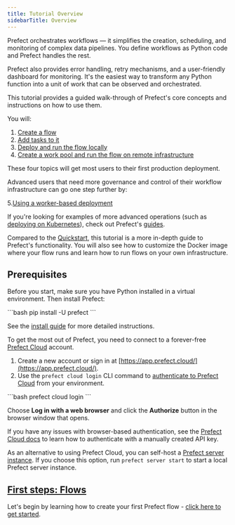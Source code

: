 ```yaml
---
title: Tutorial Overview
sidebarTitle: Overview
---
```



Prefect orchestrates workflows — it simplifies the creation, scheduling, and monitoring of complex data pipelines.
You define workflows as Python code and Prefect handles the rest.

Prefect also provides error handling, retry mechanisms, and a user-friendly dashboard for monitoring.
It's the easiest way to transform any Python function into a unit of work that can be observed and orchestrated.

This tutorial provides a guided walk-through of Prefect's core concepts and instructions on how to use them.

You will:

1. [Create a flow](/2.19/tutorial/flows/)
2. [Add tasks to it](/2.19/tutorial/tasks/)
3. [Deploy and run the flow locally](/2.19/tutorial/deployments/)
4. [Create a work pool and run the flow on remote infrastructure](/2.19/tutorial/work-pools/)

These four topics will get most users to their first production deployment.

Advanced users that need more governance and control of their workflow infrastructure can go one step further by:

5.[Using a worker-based deployment](/2.19/tutorial/workers/)

If you're looking for examples of more advanced operations (such as [deploying on Kubernetes](/2.19/guides/deployment/kubernetes/)), check out Prefect's [guides](/2.19/guides/).

Compared to the [Quickstart](/2.19/getting-started/quickstart/), this tutorial is a more in-depth guide to Prefect's functionality.
You will also see how to customize the Docker image where your flow runs and learn how to run flows on your own infrastructure.

## Prerequisites

Before you start, make sure you have Python installed in a virtual environment.
Then install Prefect:

<div class="terminal">
```bash
pip install -U prefect
```
</div>

See the [install guide](/2.19/getting-started/installation/) for more detailed instructions.

To get the most out of Prefect, you need to connect to a forever-free [Prefect Cloud](https://app.prefect.cloud) account.

1. Create a new account or sign in at [https://app.prefect.cloud/](https://app.prefect.cloud/).
1. Use the `prefect cloud login` CLI command to [authenticate to Prefect Cloud](/2.19/cloud/users/api-keys/) from your environment.

<div class="terminal">
```bash
prefect cloud login
```
</div>

Choose **Log in with a web browser** and click the **Authorize** button in the browser window that opens.

If you have any issues with browser-based authentication, see the [Prefect Cloud docs](/2.19/cloud/users/api-keys/) to learn how to authenticate with a manually created API key.

As an alternative to using Prefect Cloud, you can self-host a [Prefect server instance](/2.19/host/).
If you choose this option, run `prefect server start` to start a local Prefect server instance.

## [First steps: Flows](/2.19/tutorial/flows/)

Let's begin by learning how to create your first Prefect flow - [click here to get started](/2.19/tutorial/flows/).
